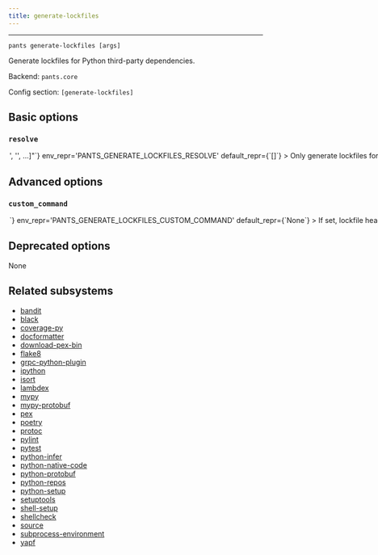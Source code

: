 ```yaml
---
title: generate-lockfiles
---
```



---

```
pants generate-lockfiles [args]
```

Generate lockfiles for Python third-party dependencies.

Backend: <span className="color--primary">`pants.core`</span>

Config section: <span className="color--primary">`[generate-lockfiles]`</span>

<span className={styles.options}>

## Basic options

### `resolve`

<Option
  cli_repr={`--generate-lockfiles-resolve="['<str>', '<str>', ...]"`}
  env_repr='PANTS_GENERATE_LOCKFILES_RESOLVE'
  default_repr={`[]`}
>

Only generate lockfiles for the specified resolve(s).

For now, resolves are the options scope for each Python tool that supports lockfiles, such as `black`, `pytest`, and `mypy-protobuf`. For example, you can run `./pants generate-lockfiles --resolve=black --resolve=pytest` to only generate the lockfile for those two tools.

If you specify an invalid resolve name, like &#x27;fake&#x27;, Pants will output all possible values.

If not specified, Pants will generate for all resolves.

</Option>

## Advanced options

### `custom_command`

<Option
  cli_repr={`--generate-lockfiles-custom-command=<str>`}
  env_repr='PANTS_GENERATE_LOCKFILES_CUSTOM_COMMAND'
  default_repr={`None`}
>

If set, lockfile headers will say to run this command to regenerate the lockfile, rather than running `./pants generate-lockfiles --resolve=<name>` like normal.

</Option>

## Deprecated options

None

## Related subsystems

- [bandit](../subsystems/bandit.mdx)
- [black](../subsystems/black.mdx)
- [coverage-py](../subsystems/coverage-py.mdx)
- [docformatter](../subsystems/docformatter.mdx)
- [download-pex-bin](../subsystems/download-pex-bin.mdx)
- [flake8](../subsystems/flake8.mdx)
- [grpc-python-plugin](../subsystems/grpc-python-plugin.mdx)
- [ipython](../subsystems/ipython.mdx)
- [isort](../subsystems/isort.mdx)
- [lambdex](../subsystems/lambdex.mdx)
- [mypy](../subsystems/mypy.mdx)
- [mypy-protobuf](../subsystems/mypy-protobuf.mdx)
- [pex](../subsystems/pex.mdx)
- [poetry](../subsystems/poetry.mdx)
- [protoc](../subsystems/protoc.mdx)
- [pylint](../subsystems/pylint.mdx)
- [pytest](../subsystems/pytest.mdx)
- [python-infer](../subsystems/python-infer.mdx)
- [python-native-code](../subsystems/python-native-code.mdx)
- [python-protobuf](../subsystems/python-protobuf.mdx)
- [python-repos](../subsystems/python-repos.mdx)
- [python-setup](../subsystems/python-setup.mdx)
- [setuptools](../subsystems/setuptools.mdx)
- [shell-setup](../subsystems/shell-setup.mdx)
- [shellcheck](../subsystems/shellcheck.mdx)
- [source](../subsystems/source.mdx)
- [subprocess-environment](../subsystems/subprocess-environment.mdx)
- [yapf](../subsystems/yapf.mdx)

</span>
